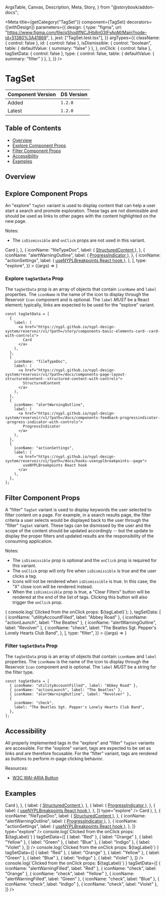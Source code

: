  ArgsTable,
  Canvas,
  Description,
  Meta,
  Story,
} from "@storybook/addon-docs";


<Meta
  title={getCategory("TagSet")}
  component={TagSet}
  decorators={[withDesign]}
  parameters={{
    design: {
      type: "figma",
      url: "https://www.figma.com/file/qShodlfNCJHb8n03IFyApM/Main?node-id=51380%3A41869",
    },
    jest: ["TagSet.test.tsx"],
  }}
  argTypes={{
    className: { control: false },
    id: { control: false },
    isDismissible: {
      control: "boolean",
      table: { defaultValue: { summary: "false" } },
    },
    onClick: { control: false },
    tagSetData: { control: false },
    type: {
      control: false,
      table: { defaultValue: { summary: "filter" } },
    },
  }}
/>

# TagSet

| Component Version | DS Version |
| ----------------- | ---------- |
| Added             | `1.2.0`    |
| Latest            | `1.2.0`    |

## Table of Contents

- [Overview](#overview)
- [Explore Component Props](#explore-component-props)
- [Filter Component Props](#filter-component-props)
- [Accessibility](#accessibility)
- [Examples](#examples)

## Overview

<Description of={TagSet} />

## Explore Component Props

An "explore" `TagSet` variant is used to display content that can help a user
start a search and promote exploration. These tags are not dismissible and should
be used as links to other pages with the content highlighted on the new page.

Notes:

- The `isDismissible` and `onClick` props are not used in this variant.

<Canvas withToolbar>
  <Story
    name="TagSet Explore with Controls"
    argTypes={{
      isDismissible: { table: { disable: true } },
      onClick: { table: { disable: true } },
      tagSetData: { control: false },
    }}
    args={{
      className: undefined,
      id: "tagSet-id-explore",
      isDismissible: undefined,
      onClick: undefined,
      tagSetData: [
        {
          label: (
            <a href="https://nypl.github.io/nypl-design-system/reservoir/v1/?path=/story/components-basic-elements-card--card-with-controls">
              Card
            </a>
          ),
        },
        {
          iconName: "fileTypeDoc",
          label: (
            <a href="https://nypl.github.io/nypl-design-system/reservoir/v1/?path=/docs/components-page-layout-structuredcontent--structured-content-with-controls">
              StructuredContent
            </a>
          ),
        },
        {
          iconName: "alertWarningOutline",
          label: (
            <a href="https://nypl.github.io/nypl-design-system/reservoir/v1/?path=/docs/components-feedback-progressindicator--progress-indicator-with-controls">
              ProgressIndicator
            </a>
          ),
        },
        {
          iconName: "actionSettings",
          label: (
            <a href="https://nypl.github.io/nypl-design-system/reservoir/v1/?path=/docs/hooks-usenyplbreakpoints--page">
              useNYPLBreakpoints React hook
            </a>
          ),
        },
      ],
      type: "explore",
    }}
  >
    {(args) => <TagSet {...args} />}
  </Story>
</Canvas>

<ArgsTable story="TagSet Explore with Controls" />

### Explore `tagSetData` Prop

The `tagSetData` prop is an array of objects that contain `iconName` and `label`
properties. The `iconName` is the name of the icon to display through the
Reservoir `Icon` component and is optional. The `label` _MUST_ be a React
element; typically, links are expected to be used for the "explore" variant.

```tsx
const tagSetData = [
  {
    label: (
      <a href="https://nypl.github.io/nypl-design-system/reservoir/v1/?path=/story/components-basic-elements-card--card-with-controls">
        Card
      </a>
    ),
  },
  {
    iconName: "fileTypeDoc",
    label: (
      <a href="https://nypl.github.io/nypl-design-system/reservoir/v1/?path=/docs/components-page-layout-structuredcontent--structured-content-with-controls">
        StructuredContent
      </a>
    ),
  },
  {
    iconName: "alertWarningOutline",
    label: (
      <a href="https://nypl.github.io/nypl-design-system/reservoir/v1/?path=/docs/components-feedback-progressindicator--progress-indicator-with-controls">
        ProgressIndicator
      </a>
    ),
  },
  {
    iconName: "actionSettings",
    label: (
      <a href="https://nypl.github.io/nypl-design-system/reservoir/v1/?path=/docs/hooks-usenyplbreakpoints--page">
        useNYPLBreakpoints React hook
      </a>
    ),
  },
];
```

## Filter Component Props

A "filter" `TagSet` variant is used to display keywords the user selected to
filter content on a page. For example, in a search results page, the filter
criteria a user selects would be displayed back to the user through the "filter"
`TagSet` variant. These tags can be dismissed by the user and the scope of the
content should be updated accordingly -- but the update to display the proper
filters and updated results are the responsibility of the consuming application.

Notes:

- The `isDismissible` prop is optional and the `onClick` prop is required for
  this variant.
- The `onClick` prop will only fire when `isDismissible` is true and the user
  clicks a tag.
- Icons will not be rendered when `isDismissible` is true. In this case, the "X"
  close icon will be rendered instead.
- When the `isDismissible` prop is true, a "Clear Filters" button will be
  rendered at the end of the list of tags. Clicking this button will also
  trigger the `onClick` prop.

<Canvas withToolbar>
  <Story
    name="TagSet Filter with Controls"
    args={{
      className: undefined,
      id: "tagSet-id-filter",
      isDismissible: true,
      onClick: (tagLabel) => {
        console.log(`Clicked from the onClick props: ${tagLabel}`);
      },
      tagSetData: [
        { iconName: "utilityAccountFilled", label: "Abbey Road" },
        { iconName: "actionLaunch", label: "The Beatles" },
        { iconName: "alertWarningOutline", label: "Revolver" },
        {
          iconName: "check",
          label: "The Beatles Sgt. Pepper's Lonely Hearts Club Band",
        },
      ],
      type: "filter",
    }}
  >
    {(args) => <TagSet {...args} />}
  </Story>
</Canvas>

<ArgsTable story="TagSet Filter with Controls" />

### Filter `tagSetData` Prop

The `tagSetData` prop is an array of objects that contain `iconName` and `label`
properties. The `iconName` is the name of the icon to display through the
Reservoir `Icon` component and is optional. The `label` _MUST_ be a string for
the filter type.

```tsx
const tagSetData = [
  { iconName: "utilityAccountFilled", label: "Abbey Road" },
  { iconName: "actionLaunch", label: "The Beatles" },
  { iconName: "alertWarningOutline", label: "Revolver" },
  {
    iconName: "check",
    label: "The Beatles Sgt. Pepper's Lonely Hearts Club Band",
  },
];
```

## Accessibility

All properly implemented tags in the "explore" and "filter" `TagSet` variants
are accessible. For the "explore" variant, tags are expected to be set as links
and are therefore focusable. For the "filter" variant, tags are rendered as
buttons to perform in-page clicking behavior.

Resources:

- [W3C WAI-ARIA Button](https://www.w3.org/WAI/ARIA/apg/patterns/button/)

## Examples

<Canvas>
  <DSProvider>
    <VStack align="stretch" gap="l">
      <TagSet
        tagSetData={[
          {
            label: (
              <a href="https://nypl.github.io/nypl-design-system/reservoir/v1/?path=/story/components-basic-elements-card--card-with-controls">
                Card
              </a>
            ),
          },
          {
            label: (
              <a href="https://nypl.github.io/nypl-design-system/reservoir/v1/?path=/docs/components-page-layout-structuredcontent--structured-content-with-controls">
                StructuredContent
              </a>
            ),
          },
          {
            label: (
              <a href="https://nypl.github.io/nypl-design-system/reservoir/v1/?path=/docs/components-feedback-progressindicator--progress-indicator-with-controls">
                ProgressIndicator
              </a>
            ),
          },
          {
            label: (
              <a href="https://nypl.github.io/nypl-design-system/reservoir/v1/?path=/docs/hooks-usenyplbreakpoints--page">
                useNYPLBreakpoints React hook
              </a>
            ),
          },
        ]}
        type="explore"
      />
      <TagSet
        tagSetData={[
          {
            label: (
              <a href="https://nypl.github.io/nypl-design-system/reservoir/v1/?path=/story/components-basic-elements-card--card-with-controls">
                Card
              </a>
            ),
          },
          {
            iconName: "fileTypeDoc",
            label: (
              <a href="https://nypl.github.io/nypl-design-system/reservoir/v1/?path=/docs/components-page-layout-structuredcontent--structured-content-with-controls">
                StructuredContent
              </a>
            ),
          },
          {
            iconName: "alertWarningOutline",
            label: (
              <a href="https://nypl.github.io/nypl-design-system/reservoir/v1/?path=/docs/components-feedback-progressindicator--progress-indicator-with-controls">
                ProgressIndicator
              </a>
            ),
          },
          {
            iconName: "actionSettings",
            label: (
              <a href="https://nypl.github.io/nypl-design-system/reservoir/v1/?path=/docs/hooks-usenyplbreakpoints--page">
                useNYPLBreakpoints React hook
              </a>
            ),
          },
        ]}
        type="explore"
      />
      <TagSet
        onClick={(tagLabel) =>
          console.log(`Clicked from the onClick props: ${tagLabel}`)
        }
        tagSetData={[
          { label: "Red" },
          { label: "Orange" },
          { label: "Yellow" },
          { label: "Green" },
          { label: "Blue" },
          { label: "Indigo" },
          { label: "Violet" },
        ]}
      />
      <TagSet
        isDismissible
        onClick={(tagLabel) =>
          console.log(`Clicked from the onClick props: ${tagLabel}`)
        }
        tagSetData={[
          { label: "Red" },
          { label: "Orange" },
          { label: "Yellow" },
          { label: "Green" },
          { label: "Blue" },
          { label: "Indigo" },
          { label: "Violet" },
        ]}
      />
      <TagSet
        onClick={(tagLabel) =>
          console.log(`Clicked from the onClick props: ${tagLabel}`)
        }
        tagSetData={[
          { iconName: "alertWarningFilled", label: "Red" },
          { iconName: "check", label: "Orange" },
          { iconName: "check", label: "Yellow" },
          { iconName: "alertWarningFilled", label: "Green" },
          { iconName: "check", label: "Blue" },
          { iconName: "check", label: "Indigo" },
          { iconName: "check", label: "Violet" },
        ]}
      />
    </VStack>
  </DSProvider>
</Canvas>
